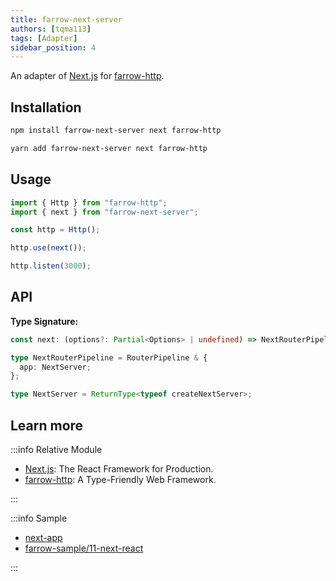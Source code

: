 ```yaml
---
title: farrow-next-server
authors: [tqma113]
tags: [Adapter]
sidebar_position: 4
---
```



An adapter of [Next.js](https://nextjs.org/) for [farrow-http](../pipeline/02-farrow-http.mdx).

## Installation

<Tabs groupId="package-tool">
<TabItem value="npm" label="npm">

```bash
npm install farrow-next-server next farrow-http
```

</TabItem>
<TabItem value="yarn" label="Yarn" default>

```bash
yarn add farrow-next-server next farrow-http
```

</TabItem>
</Tabs>

## Usage

```ts
import { Http } from "farrow-http";
import { next } from "farrow-next-server";

const http = Http();

http.use(next());

http.listen(3000);
```

## API

**Type Signature:**

```ts
const next: (options?: Partial<Options> | undefined) => NextRouterPipeline;

type NextRouterPipeline = RouterPipeline & {
  app: NextServer;
};

type NextServer = ReturnType<typeof createNextServer>;
```

## Learn more

:::info Relative Module

- [Next.js](https://nextjs.org/): The React Framework for Production.
- [farrow-http](../pipeline/02-farrow-http): A Type-Friendly Web Framework.

:::

:::info Sample

- [next-app](https://github.com/farrow-js/farrow/tree/master/examples/next-app)
- [farrow-sample/11-next-react](https://github.com/tqma113/farrow-sample/blob/main/samples/11-next-react)

:::
